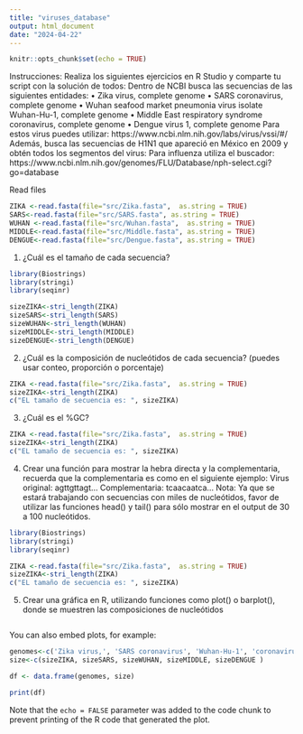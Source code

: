 ```yaml
---
title: "viruses_database"
output: html_document
date: "2024-04-22"
---
```


```r
knitr::opts_chunk$set(echo = TRUE)
```
Instrucciones: Realiza los siguientes ejercicios en R Studio y comparte tu script con la solución de
todos:
Dentro de NCBI busca las secuencias de las siguientes entidades:
• Zika virus, complete genome
• SARS coronavirus, complete genome
• Wuhan seafood market pneumonia virus isolate Wuhan-Hu-1, complete genome
• Middle East respiratory syndrome coronavirus, complete genome
• Dengue virus 1, complete genome
Para estos virus puedes utilizar: https://www.ncbi.nlm.nih.gov/labs/virus/vssi/#/
Además, busca las secuencias de H1N1 que apareció en México en 2009 y obtén todos los
segmentos del virus:
Para influenza utiliza el buscador:
https://www.ncbi.nlm.nih.gov/genomes/FLU/Database/nph-select.cgi?go=database


Read files
```r
ZIKA <-read.fasta(file="src/Zika.fasta",  as.string = TRUE)
SARS<-read.fasta(file="src/SARS.fasta", as.string = TRUE)
WUHAN <-read.fasta(file="src/Wuhan.fasta",  as.string = TRUE)
MIDDLE<-read.fasta(file="src/Middle.fasta", as.string = TRUE)
DENGUE<-read.fasta(file="src/Dengue.fasta", as.string = TRUE)
```

1. ¿Cuál es el tamaño de cada secuencia?

```r
library(Biostrings)
library(stringi)
library(seqinr)

sizeZIKA<-stri_length(ZIKA)
sizeSARS<-stri_length(SARS)
sizeWUHAN<-stri_length(WUHAN)
sizeMIDDLE<-stri_length(MIDDLE)
sizeDENGUE<-stri_length(DENGUE)

```

2. ¿Cuál es la composición de nucleótidos de cada secuencia? (puedes usar conteo, proporción o
porcentaje)

```r

ZIKA <-read.fasta(file="src/Zika.fasta",  as.string = TRUE)
sizeZIKA<-stri_length(ZIKA)
c("EL tamaño de secuencia es: ", sizeZIKA)
```

3. ¿Cuál es el %GC?

```r
ZIKA <-read.fasta(file="src/Zika.fasta",  as.string = TRUE)
sizeZIKA<-stri_length(ZIKA)
c("EL tamaño de secuencia es: ", sizeZIKA)
```
4. Crear una función para mostrar la hebra directa y la complementaria, recuerda que la
complementaria es como en el siguiente ejemplo:
Virus original: agttgttagt...
Complementaria: tcaacaatca...
Nota: Ya que se estará trabajando con secuencias con miles de nucleótidos, favor de utilizar las
funciones head() y tail() para sólo mostrar en el output de 30 a 100 nucleótidos.


```r
library(Biostrings)
library(stringi)
library(seqinr)

ZIKA <-read.fasta(file="src/Zika.fasta",  as.string = TRUE)
sizeZIKA<-stri_length(ZIKA)
c("EL tamaño de secuencia es: ", sizeZIKA)
```
5. Crear una gráfica en R, utilizando funciones como plot() o barplot(), donde se muestren las
composiciones de nucleótidos

```r

```


You can also embed plots, for example:

```r
genomes<-c('Zika virus,', 'SARS coronavirus', 'Wuhan-Hu-1', 'coronavirus', 'Dengue virus 1')
size<-c(sizeZIKA, sizeSARS, sizeWUHAN, sizeMIDDLE, sizeDENGUE )

df <- data.frame(genomes, size)

print(df)
```

Note that the `echo = FALSE` parameter was added to the code chunk to prevent printing of the R code that generated the plot.